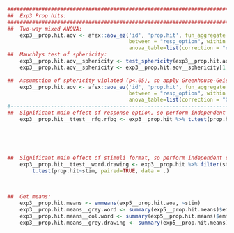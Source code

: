 ```r
##################################################################################################################
##  Exp3 Prop hits:                                                                                             ##
##################################################################################################################
##  Two-way mixed ANOVA:
    exp3__prop.hit.aov <- afex::aov_ez('id', 'prop.hit', fun_aggregate = mean, exp3__prop.hit, 
                                       between = "resp_option", within = 'stim',
                                       anova_table=list(correction = "none", es = "none"))
##  Mauchlys test of sphericity:
    exp3__prop.hit.aov__sphericity <- test_sphericity(exp3__prop.hit.aov)
    exp3__prop.hit.aov__sphericity <- exp3__prop.hit.aov__sphericity[1,2]
      
##  Assumption of sphericity violated (p<.05), so apply Greenhouse-Geisser correction:
    exp3__prop.hit.aov <- afex::aov_ez('id', 'prop.hit', fun_aggregate = mean, exp3__prop.hit, 
                                       between = "resp_option", within = 'stim',
                                       anova_table=list(correction = "GG", es = "ges"))
#-----------------------------------------------------------------------------------------------------------------
##  Significant main effect of response option, so perform independent samples (Welch's) t-test: 
    exp3__prop.hit__ttest__rfg.rfbg <- exp3__prop.hit %>% t.test(prop.hit~resp_option, paired=FALSE, data = .)
    
    
    
    
    
##  Significant main effect of stimuli format, so perform independent samples t-test: 
    exp3__prop.hit__ttest__word.drawing <- exp3__prop.hit %>% filter(stim == "word" | stim == "grey.drawing") %>%
        t.test(prop.hit~stim, paired=TRUE, data = .)   
    
    
    
##  Get means:
    exp3__prop.hit.means <- emmeans(exp5__prop.hit.aov, ~stim)
    exp3__prop.hit.means__grey.word <- summary(exp5__prop.hit.means)$emmean[1] %>% round(2)
    exp3__prop.hit.means__col.word <- summary(exp5__prop.hit.means)$emmean[2] %>% round(2)
    exp3__prop.hit.means__grey.drawing <- summary(exp5__prop.hit.means)$emmean[3] %>% round(2)
```